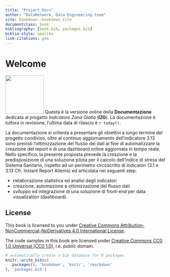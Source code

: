 ```yaml
--- 
title: "Project Docs"
author: "DataNetwork, Data Engineering team"
site: bookdown::bookdown_site
documentclass: book
bibliography: [book.bib, packages.bib]
biblio-style: apalike
link-citations: yes
---
```


# Welcome {.unnumbered}


<img src="images/apple-touch-icon.png" class="cover" width="120" height="120"/> Questa è la versione online della **Documentazione** dedicata al progetto _Indicatore Zona Gialla_ (**IZG**). La documentazione è tuttora in revisione, l'ultima data di rilascio è `r today()`. 


La documentazione si oritenta a presentare gli obiettivi a lungo termine del progetto condiviso, oltre al continuo aggiornamento
dell’indicatore 3.13 sono previsti l’ottimizzazione del flusso dei dati al fine di automatizzare la
creazione del report e di una dashboard online aggiornata in tempo reale. Nello specifico, la
presente proposta prevede la creazione e la predisposizione di una soluzione pilota per il
calcolo dell’Indice di stress del Sistema Sanitario, rispetto ad un perimetro circoscritto di
indicatori (3.1 e 3.13 Cfr. Instant Report Altems) ed articolata nei seguenti step:

- rielaborazione statistica ed analisi degli indicatori
- creazione, automazione e ottimizzazione del flusso dati
- sviluppo ed integrazione di una soluzione di front-end per data visualization (dashboard).




## License {.unnumbered}

This book is licensed to you under [Creative Commons Attribution-NonCommercial-NoDerivatives 4.0 International License](http://creativecommons.org/licenses/by-nc-nd/4.0/).

The code samples in this book are licensed under [Creative Commons CC0 1.0 Universal (CC0 1.0)](https://creativecommons.org/publicdomain/zero/1.0/), i.e. public domain.


```r
# automatically create a bib database for R packages
knitr::write_bib(c(
  .packages(), 'bookdown', 'knitr', 'rmarkdown'
), 'packages.bib')
```

